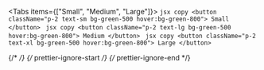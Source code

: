 
<Normalbutton />

<Tabs items={["Small", "Medium", "Large"]}>
  <Tab>
    ```jsx copy
    <button className="p-2 text-sm bg-green-500 hover:bg-green-800">
      Small
    </button>
    ```
  </Tab>
  <Tab>
    ```jsx copy
    <button className="p-2 text-lg bg-green-500 hover:bg-green-800">
      Medium
    </button>
    ```
  </Tab>
  <Tab>
    ```jsx copy
    <button className="p-2 text-xl bg-green-500 hover:bg-green-800">
      Large
    </button>
    ```
  </Tab>
</Tabs>

{/* <Borderbutton /><Outlinebutton /> */}
{/* prettier-ignore-start */}
{/* prettier-ignore-end */}

